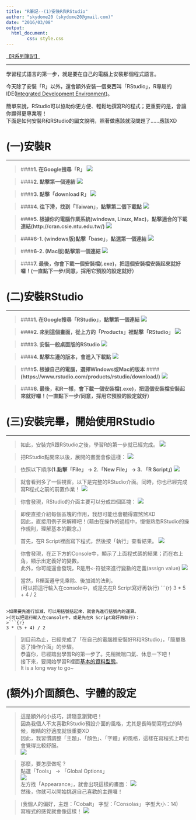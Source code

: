 ```yaml
---
title: "R筆記--(1)安裝R與RStudio"
author: "skydome20 (skydome20@gmail.com)"
date: "2016/03/08"
output: 
  html_document:
        css: style.css
---
```


<a href="https://rpubs.com/skydome20/Table" target="_blank">【R系列筆記】</a>   
   
------
   
學習程式語言的第一步，就是要在自己的電腦上安裝那個程式語言。   

今天除了安裝「R」以外，還會額外安裝一個東西叫「RStudio」，R專屬的IDE(<a href="https://zh.wikipedia.org/wiki/%E9%9B%86%E6%88%90%E5%BC%80%E5%8F%91%E7%8E%AF%E5%A2%83" target="_blank">Integrated Development Environment</a>)。   

簡單來說，RStudio可以協助你更方便、輕鬆地撰寫R的程式；更重要的是，會讓你顯得更專業喔！   
下面是如何安裝R和RStudio的圖文說明，照著做應該就沒問題了......應該XD   

# (一)安裝R   

------

>####**1. 在Google搜尋「R」**
<img src="1.png" />   

>####**2. 點擊第一個連結**
<img src="2.png" />   

>####**3. 點擊「download R」**
<img src="3.png" />   

>####**4. 往下滑，找到「Taiwan」，點擊第二個下載點**
<img src="4.png" />   

>####**5. 根據你的電腦作業系統(windows, Linux, Mac)，點擊適合的下載連結(http://cran.csie.ntu.edu.tw/)**
<img src="5.png" />   

>####**6-1. (windows版)點擊「base」，點選第一個連結**
<img src="6-1.png" />   

>####**6-2. (Mac版)點擊第一個連結**
<img src="6-2.png" />   

>####**7. 最後，你會下載一個安裝檔(.exe)，把這個安裝檔安裝起來就好囉！(一直點下一步/同意，採用它預設的設定就好）**


# (二)安裝RStudio   

------

>####**1. 在Google搜尋「RStudio」，點擊第一個連結**
<img src="7.png" />    

>####**2. 來到這個畫面，從上方的「Products」裡點擊「RStudio」**
<img src="8.png" />   

>####**3. 安裝一般桌面版的RStudio**
<img src="9.png" />   

>####**4. 點擊左邊的版本，會進入下載點**
<img src="10.png" />    

>####**5. 根據自己的電腦，選擇Windows或Mac的版本**
####**(https://www.rstudio.com/products/rstudio/download/)**
<img src="11.png" />   

>####**6. 最後，和R一樣，會下載一個安裝檔(.exe)，把這個安裝檔安裝起來就好囉！(一直點下一步/同意，採用它預設的設定就好）**

# (三)安裝完畢，開始使用RStudio   

------

>如此，安裝完R跟RStudio之後，學習R的第一步就已經完成。
<img src="12.png" />   

>把RStudio點開來以後，展開的畫面會像這樣：
<img src="13.png" />   

>依照以下順序**(1.點擊「File」 -> 2.「New File」 -> 3. 「R Script」)**
<img src="14.png" />   

>就會看到多了一個視窗。以下是完整的RStudio介面。同時，你也已經完成寫R程式之前的前置作業！
<img src="15.png" />   

>你會發現，RStudio的介面主要可以分成四個區塊：
<img src="16.png" />   

>即使直接介紹每個區塊的作用，我想可能也會聽得霧煞煞XD   
>因此，直接用例子來解釋吧！(藉由在操作的過程中，慢慢熟悉RStudio的操作規則，理解基本的觀念。)   
>   
>   
>首先，在R Script裡面寫下程式，然後按「執行」查看結果。
<img src="17.png" />   



>你會發現，在正下方的Console中，顯示了上面程式碼的結果；而在右上角，顯示出定義好的變數。    
>此外，你可能還會發現，R是用```<-```符號來進行變數的定義(assign value)
<img src="18.png" />   

>當然，R裡面遵守先乘除、後加減的法則。   
>(可以把這行輸入在console中，或是先在R Script寫好再執行)
>```{r}
3 * 5 + 4 / 2
```

>如果要先進行加減，可以用括號括起來，就會先進行括號內的運算。   
>(可以把這行輸入在console中，或是先在R Script寫好再執行)：
>```{r}
3 * (5 + 4) / 2
```

>到目前為止，已經完成了「在自己的電腦裡安裝好R和RStudio」，「簡單熟悉了操作介面」的步驟。   
>恭喜你，已經踏出學習R的第一步了。先稍微喘口氣、休息一下吧！      
>接下來，要開始學習R裡面<a href="http://rpubs.com/skydome20/R-Note2-dataType" target="_blank">基本的資料型態</a>。   
>It is a long way to go~


# (額外)介面顏色、字體的設定   

------

>這是額外的小技巧，請隨意瀏覽吧！   
>因為我個人不太喜歡RStudio預設介面的風格，尤其是長時間寫程式的時候，眼睛的舒適度就很重要XD   
>因此，我習慣調整「主題」、「顏色」、「字體」的風格，這樣在寫程式上時也會覺得比較舒服。   
<img src="19.png" />   


>那麼，要怎麼做呢？   
>點選「Tools」 -> 「Global Options」   
<img src="20.png" />   
>左方找「Appearance」，就會出現這樣的畫面：
<img src="21.png" />  
>然後，你就可以開始挑選自己喜歡的主題囉！   
   
>(我個人的偏好，主題：「Cobalt」 字型：「Consolas」 字型大小：14)   
>寫程式的感覺就會像這樣！
<img src="22.png" />  


